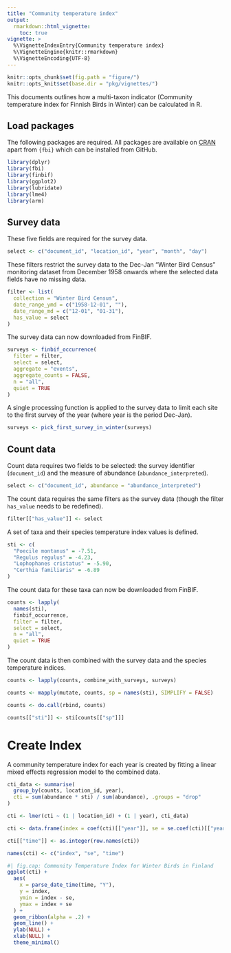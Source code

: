 ```yaml
---
title: "Community temperature index"
output: 
  rmarkdown::html_vignette:
    toc: true
vignette: >
  %\VignetteIndexEntry{Community temperature index}
  %\VignetteEngine{knitr::rmarkdown}
  %\VignetteEncoding{UTF-8}
---
```


```r
knitr::opts_chunk$set(fig.path = "figure/")
knitr::opts_knit$set(base.dir = "pkg/vignettes/")
```

This documents outlines how a multi-taxon indicator (Community temperature index
for Finnish Birds in Winter) can be calculated in R.

## Load packages

The following packages are required. All packages are available on
[CRAN](https://cran.r-project.org/) apart from `{fbi}` which can be installed
from GitHub.

```r
library(dplyr)
library(fbi)
library(finbif)
library(ggplot2)
library(lubridate)
library(lme4)
library(arm)
```

## Survey data

These five fields are required for the survey data.

```r
select <- c("document_id", "location_id", "year", "month", "day")
```

These filters restrict the survey data to the Dec-Jan "Winter Bird Census"
monitoring dataset from December 1958 onwards where the selected data fields
have no missing data.

```r
filter <- list(
  collection = "Winter Bird Census",
  date_range_ymd = c("1958-12-01", ""),
  date_range_md = c("12-01", "01-31"),
  has_value = select
)
```

The survey data can now downloaded from FinBIF.

```r
surveys <- finbif_occurrence(
  filter = filter,
  select = select,
  aggregate = "events",
  aggregate_counts = FALSE,
  n = "all",
  quiet = TRUE
)
```

A single processing function is applied to the survey data to limit each site
to the first survey of the year (where year is the period Dec-Jan).

```r
surveys <- pick_first_survey_in_winter(surveys)
```

## Count data

Count data requires two fields to be selected: the survey identifier
(`document_id`) and the measure of abundance (`abundance_interpreted`).

```r
select <- c("document_id", abundance = "abundance_interpreted")
```

The count data requires the same filters as the survey data (though the filter
`has_value` needs to be redefined).

```r
filter[["has_value"]] <- select
```

A set of taxa and their species temperature index values is defined.

```r
sti <- c(
  "Poecile montanus" = -7.51,
  "Regulus regulus" = -4.23,
  "Lophophanes cristatus" = -5.90,
  "Certhia familiaris" = -6.89
)
```

The count data for these taxa can now be downloaded from FinBIF.

```r
counts <- lapply(
  names(sti),
  finbif_occurrence,
  filter = filter,
  select = select,
  n = "all",
  quiet = TRUE
)
```

The count data is then combined with the survey data and the species temperature
indices.

```r
counts <- lapply(counts, combine_with_surveys, surveys)

counts <- mapply(mutate, counts, sp = names(sti), SIMPLIFY = FALSE)

counts <- do.call(rbind, counts)

counts[["sti"]] <- sti[counts[["sp"]]]
```

# Create Index

A community temperature index for each year is created by fitting a linear mixed
effects regression model to the combined data.

```r
cti_data <- summarise(
  group_by(counts, location_id, year),
  cti = sum(abundance * sti) / sum(abundance), .groups = "drop"
)

cti <- lmer(cti ~ (1 | location_id) + (1 | year), cti_data)

cti <- data.frame(index = coef(cti)[["year"]], se = se.coef(cti)[["year"]])

cti[["time"]] <- as.integer(row.names(cti))

names(cti) <- c("index", "se", "time")
```

```r
#| fig.cap: Community Temperature Index for Winter Birds in Finland
ggplot(cti) +
  aes(
    x = parse_date_time(time, "Y"),
    y = index,
    ymin = index - se,
    ymax = index + se
  ) +
  geom_ribbon(alpha = .2) +
  geom_line() +
  ylab(NULL) +
  xlab(NULL) +
  theme_minimal()
```
